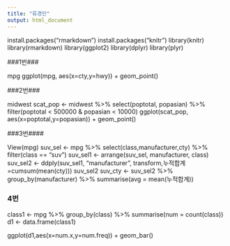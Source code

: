 ```yaml
---
title: "류경민"
output: html_document
---
```

install.packages("rmarkdown")
install.packages("knitr")
library(knitr)
library(rmarkdown)
library(ggplot2)
library(dplyr)
library(plyr)

###1번###

mpg 
ggplot(mpg, aes(x=cty,y=hwy)) + geom_point()

###2번###

midwest
scat_pop <- midwest %>%
  select(poptotal, popasian) %>%
  filter(poptotal < 500000 & popasian < 10000) 
ggplot(scat_pop, aes(x=poptotal,y=popasian)) +
  geom_point()

###3번####

View(mpg)
suv_sel <- mpg %>%
  select(class,manufacturer,cty) %>%
  filter(class == "suv")
suv_sel1 <- arrange(suv_sel, manufacturer, class)
suv_sel2 <- ddply(suv_sel1, "manufacturer", transform,누적합계=cumsum(mean(cty)))
suv_sel2
suv_cty <- suv_sel2 %>%
  group_by(manufacturer) %>%
  summarise(avg = mean(누적합계))

### 4번###

class1 <- mpg %>%
  group_by(class) %>%
  summarise(num = count(class)) 
d1 <- data.frame(class1)

ggplot(d1,aes(x=num.x,y=num.freq)) + geom_bar()           
